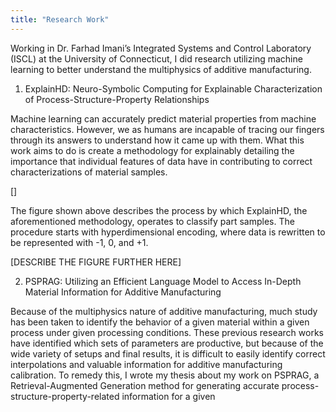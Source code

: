 ```yaml
---
title: "Research Work"
---
```


Working in Dr. Farhad Imani's Integrated Systems and Control Laboratory (ISCL)
at the University of Connecticut, I did research utilizing machine learning to 
better understand the multiphysics of additive manufacturing.

1. ExplainHD: Neuro-Symbolic Computing for Explainable Characterization of
Process-Structure-Property Relationships

Machine learning can accurately predict material properties from machine
characteristics. However, we as humans are incapable of tracing our fingers
through its answers to understand how it came up with them. What this work aims
to do is create a methodology for explainably detailing the importance that
individual features of data have in contributing to correct characterizations of
material samples.

[]

The figure shown above describes the process by which ExplainHD, the
aforementioned methodology, operates to classify part samples. The procedure
starts with hyperdimensional encoding, where data is rewritten to be represented
with -1, 0, and +1.

[DESCRIBE THE 
FIGURE FURTHER HERE]

2. PSPRAG: Utilizing an Efficient Language Model to Access In-Depth Material
Information for Additive Manufacturing

Because of the multiphysics nature of additive manufacturing, much study has
been taken to identify the behavior of a given material within a given process
under given processing conditions. These previous research works have identified
which sets of parameters are productive, but because of the wide variety of
setups and final results, it is difficult to easily identify correct
interpolations and valuable information for additive manufacturing calibration.
To remedy this, I wrote my thesis about my work on PSPRAG, a Retrieval-Augmented
Generation method for generating accurate process-structure-property-related
information for a given 